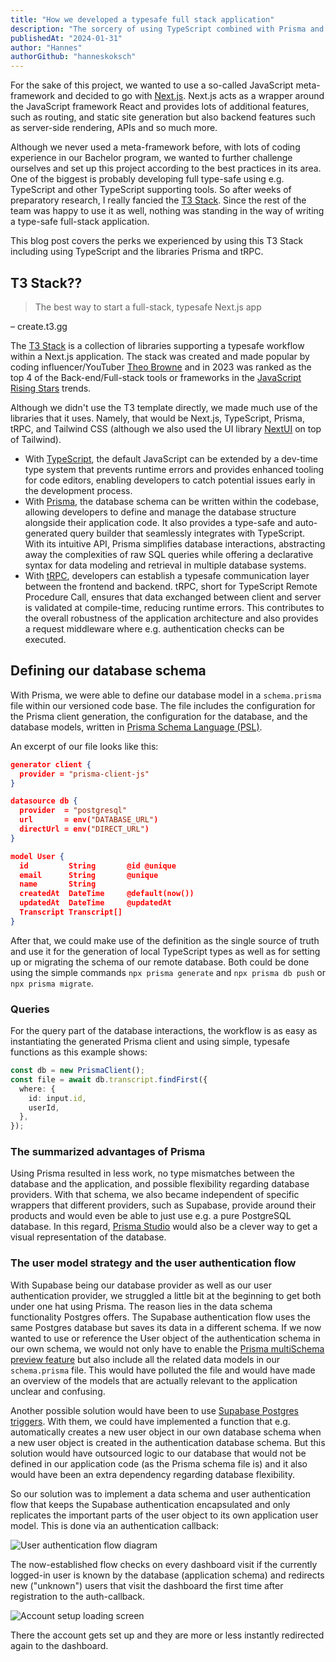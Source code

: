 ```yaml
---
title: "How we developed a typesafe full stack application"
description: "The sorcery of using TypeScript combined with Prisma and tRPC"
publishedAt: "2024-01-31"
author: "Hannes"
authorGithub: "hanneskoksch"
---
```


For the sake of this project, we wanted to use a so-called JavaScript meta-framework and decided to go with [Next.js](https://nextjs.org/). Next.js acts as a wrapper around the JavaScript framework React and provides lots of additional features, such as routing, and static site generation but also backend features such as server-side rendering, APIs and so much more.

Although we never used a meta-framework before, with lots of coding experience in our Bachelor program, we wanted to further challenge ourselves and set up this project according to the best practices in its area. One of the biggest is probably developing full type-safe using e.g. TypeScript and other TypeScript supporting tools. So after weeks of preparatory research, I really fancied the [T3 Stack](https://create.t3.gg/). Since the rest of the team was happy to use it as well, nothing was standing in the way of writing a type-safe full-stack application.

This blog post covers the perks we experienced by using this T3 Stack including using TypeScript and the libraries Prisma and tRPC.

## T3 Stack??

> The best way to start a full-stack, typesafe Next.js app

– create.t3.gg

The [T3 Stack](https://create.t3.gg/) is a collection of libraries supporting a typesafe workflow within a Next.js application. The stack was created and made popular by coding influencer/YouTuber [Theo Browne](https://www.youtube.com/@t3dotgg) and in 2023 was ranked as the top 4 of the Back-end/Full-stack tools or frameworks in the [JavaScript Rising Stars](https://risingstars.js.org/2023/en#section-nodejs-framework) trends.

Although we didn't use the T3 template directly, we made much use of the libraries that it uses. Namely, that would be Next.js, TypeScript, Prisma, tRPC, and Tailwind CSS (although we also used the UI library [NextUI](https://nextui.org/) on top of Tailwind).

- With [TypeScript](https://www.typescriptlang.org/), the default JavaScript can be extended by a dev-time type system that prevents runtime errors and provides enhanced tooling for code editors, enabling developers to catch potential issues early in the development process.
- With [Prisma](https://www.prisma.io/), the database schema can be written within the codebase, allowing developers to define and manage the database structure alongside their application code. It also provides a type-safe and auto-generated query builder that seamlessly integrates with TypeScript. With its intuitive API, Prisma simplifies database interactions, abstracting away the complexities of raw SQL queries while offering a declarative syntax for data modeling and retrieval in multiple database systems.
- With [tRPC](https://trpc.io/), developers can establish a typesafe communication layer between the frontend and backend. tRPC, short for TypeScript Remote Procedure Call, ensures that data exchanged between client and server is validated at compile-time, reducing runtime errors. This contributes to the overall robustness of the application architecture and also provides a request middleware where e.g. authentication checks can be executed.

## Defining our database schema

With Prisma, we were able to define our database model in a `schema.prisma` file within our versioned code base. The file includes the configuration for the Prisma client generation, the configuration for the database, and the database models, written in [Prisma Schema Language (PSL)](https://www.prisma.io/docs/orm/prisma-schema/overview#syntax).

An excerpt of our file looks like this:

```json
generator client {
  provider = "prisma-client-js"
}

datasource db {
  provider  = "postgresql"
  url       = env("DATABASE_URL")
  directUrl = env("DIRECT_URL")
}

model User {
  id         String       @id @unique
  email      String       @unique
  name       String
  createdAt  DateTime     @default(now())
  updatedAt  DateTime     @updatedAt
  Transcript Transcript[]
}
```

After that, we could make use of the definition as the single source of truth and use it for the generation of local TypeScript types as well as for setting up or migrating the schema of our remote database. Both could be done using the simple commands `npx prisma generate` and `npx prisma db push` or `npx prisma migrate`.

### Queries

For the query part of the database interactions, the workflow is as easy as instantiating the generated Prisma client and using simple, typesafe functions as this example shows:

```typescript
const db = new PrismaClient();
const file = await db.transcript.findFirst({
  where: {
    id: input.id,
    userId,
  },
});
```

### The summarized advantages of Prisma

Using Prisma resulted in less work, no type mismatches between the database and the application, and possible flexibility regarding database providers. With that schema, we also became independent of specific wrappers that different providers, such as Supabase, provide around their products and would even be able to just use e.g. a pure PostgreSQL database. In this regard, [Prisma Studio](https://www.prisma.io/studio) would also be a clever way to get a visual representation of the database.

### The user model strategy and the user authentication flow

With Supabase being our database provider as well as our user authentication provider, we struggled a little bit at the beginning to get both under one hat using Prisma. The reason lies in the data schema functionality Postgres offers. The Supabase authentication flow uses the same Postgres database but saves its data in a different schema. If we now wanted to use or reference the User object of the authentication schema in our own schema, we would not only have to enable the [Prisma multiSchema preview feature](https://www.prisma.io/docs/orm/prisma-schema/data-model/multi-schema) but also include all the related data models in our `schema.prisma` file. This would have polluted the file and would have made an overview of the models that are actually relevant to the application unclear and confusing.

Another possible solution would have been to use [Supabase Postgres triggers](https://supabase.com/docs/guides/database/postgres/triggers). With them, we could have implemented a function that e.g. automatically creates a new user object in our own database schema when a new user object is created in the authentication database schema. But this solution would have outsourced logic to our database that would not be defined in our application code (as the Prisma schema file is) and it also would have been an extra dependency regarding database flexibility.

So our solution was to implement a data schema and user authentication flow that keeps the Supabase authentication encapsulated and only replicates the important parts of the user object to its own application user model. This is done via an authentication callback:

![User authentication flow diagram](/images/blog/How-we-developed-a-typesafe-full-stack-application/User-authentication-flow.png)

The now-established flow checks on every dashboard visit if the currently logged-in user is known by the database (application schema) and redirects new ("unknown") users that visit the dashboard the first time after registration to the auth-callback.

![Account setup loading screen](/images/blog/How-we-developed-a-typesafe-full-stack-application/Account-gets-set-up.png)

There the account gets set up and they are more or less instantly redirected again to the dashboard.
